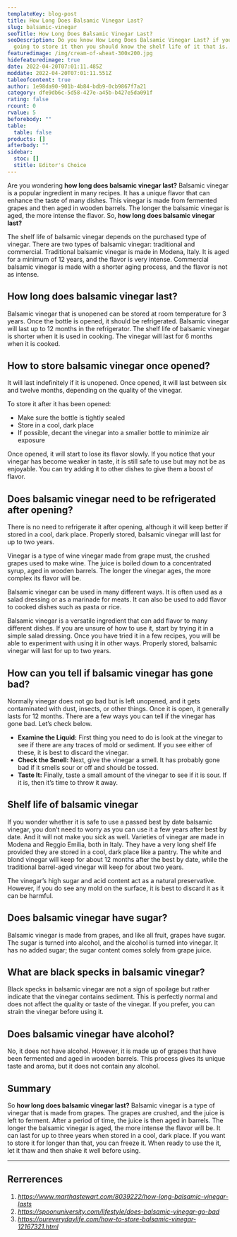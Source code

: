 ```yaml
---
templateKey: blog-post
title: How Long Does Balsamic Vinegar Last?
slug: balsamic-vinegar
seoTitle: How Long Does Balsamic Vinegar Last?
seoDescription: Do you know How Long Does Balsamic Vinegar Last? if you are
  going to store it then you should know the shelf life of it that is....
featuredimage: /img/cream-of-wheat-300x200.jpg
hidefeaturedimage: true
date: 2022-04-20T07:01:11.485Z
moddate: 2022-04-20T07:01:11.551Z
tableofcontent: true
author: 1e98da90-901b-4b84-bdb9-0cb9867f7a21
category: dfe9db6c-5d58-427e-a45b-b427e5da091f
rating: false
rcount: 0
rvalue: 5
beforebody: ""
table:
  table: false
products: []
afterbody: ""
sidebar:
  stoc: []
  stitle: Editor's Choice
---
```

Are you wondering **how long does balsamic vinegar last?** Balsamic vinegar is a popular ingredient in many recipes. It has a unique flavor that can enhance the taste of many dishes. This vinegar is made from fermented grapes and then aged in wooden barrels. The longer the balsamic vinegar is aged, the more intense the flavor. So, **how long does balsamic vinegar last?**

The shelf life of balsamic vinegar depends on the purchased type of vinegar. There are two types of balsamic vinegar: traditional and commercial. Traditional balsamic vinegar is made in Modena, Italy. It is aged for a minimum of 12 years, and the flavor is very intense. Commercial balsamic vinegar is made with a shorter aging process, and the flavor is not as intense.

<!--StartFragment-->

## How long does balsamic vinegar last?

Balsamic vinegar that is unopened can be stored at room temperature for 3 years. Once the bottle is opened, it should be refrigerated. Balsamic vinegar will last up to 12 months in the refrigerator. The shelf life of balsamic vinegar is shorter when it is used in cooking. The vinegar will last for 6 months when it is cooked.

## How to store balsamic vinegar once opened?

It will last indefinitely if it is unopened. Once opened, it will last between six and twelve months, depending on the quality of the vinegar.

To store it after it has been opened:

* Make sure the bottle is tightly sealed
* Store in a cool, dark place
* If possible, decant the vinegar into a smaller bottle to minimize air exposure

Once opened, it will start to lose its flavor slowly. If you notice that your vinegar has become weaker in taste, it is still safe to use but may not be as enjoyable. You can try adding it to other dishes to give them a boost of flavor.

## Does balsamic vinegar need to be refrigerated after opening?

There is no need to refrigerate it after opening, although it will keep better if stored in a cool, dark place. Properly stored, balsamic vinegar will last for up to two years.

Vinegar is a type of wine vinegar made from grape must, the crushed grapes used to make wine. The juice is boiled down to a concentrated syrup, aged in wooden barrels. The longer the vinegar ages, the more complex its flavor will be.

Balsamic vinegar can be used in many different ways. It is often used as a salad dressing or as a marinade for meats. It can also be used to add flavor to cooked dishes such as pasta or rice.

Balsamic vinegar is a versatile ingredient that can add flavor to many different dishes. If you are unsure of how to use it, start by trying it in a simple salad dressing. Once you have tried it in a few recipes, you will be able to experiment with using it in other ways. Properly stored, balsamic vinegar will last for up to two years.

## How can you tell if balsamic vinegar has gone bad?

Normally vinegar does not go bad but is left unopened, and it gets contaminated with dust, insects, or other things. Once it is open, it generally lasts for 12 months. There are a few ways you can tell if the vinegar has gone bad. Let’s check below.

* **Examine the Liquid:** First thing you need to do is look at the vinegar to see if there are any traces of mold or sediment. If you see either of these, it is best to discard the vinegar.
* **Check the Smell:** Next, give the vinegar a smell. It has probably gone bad if it smells sour or off and should be tossed.
* **Taste It:** Finally, taste a small amount of the vinegar to see if it is sour. If it is, then it’s time to throw it away.

## Shelf life of balsamic vinegar

If you wonder whether it is safe to use a passed best by date balsamic vinegar, you don’t need to worry as you can use it a few years after best by date. And it will not make you sick as well. Varieties of vinegar are made in Modena and Reggio Emilia, both in Italy. They have a very long shelf life provided they are stored in a cool, dark place like a pantry. The white and blond vinegar will keep for about 12 months after the best by date, while the traditional barrel-aged vinegar will keep for about two years.

The vinegar’s high sugar and acid content act as a natural preservative. However, if you do see any mold on the surface, it is best to discard it as it can be harmful.

## Does balsamic vinegar have sugar?

Balsamic vinegar is made from grapes, and like all fruit, grapes have sugar. The sugar is turned into alcohol, and the alcohol is turned into vinegar. It has no added sugar; the sugar content comes solely from grape juice.

## What are black specks in balsamic vinegar?

Black specks in balsamic vinegar are not a sign of spoilage but rather indicate that the vinegar contains sediment. This is perfectly normal and does not affect the quality or taste of the vinegar. If you prefer, you can strain the vinegar before using it.

## Does balsamic vinegar have alcohol?

No, it does not have alcohol. However, it is made up of grapes that have been fermented and aged in wooden barrels. This process gives its unique taste and aroma, but it does not contain any alcohol.

## Summary

So **how long does balsamic vinegar last?** Balsamic vinegar is a type of vinegar that is made from grapes. The grapes are crushed, and the juice is left to ferment. After a period of time, the juice is then aged in barrels. The longer the balsamic vinegar is aged, the more intense the flavor will be. It can last for up to three years when stored in a cool, dark place. If you want to store it for longer than that, you can freeze it. When ready to use the it, let it thaw and then shake it well before using.

- - -

## Rerrerences

1. *https://www.marthastewart.com/8039222/how-long-balsamic-vinegar-lasts*
2. *https://spoonuniversity.com/lifestyle/does-balsamic-vinegar-go-bad*
3. *https://oureverydaylife.com/how-to-store-balsamic-vinegar-12167321.html*